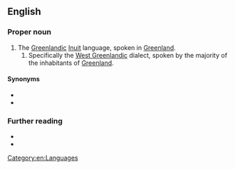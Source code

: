{{also|kalaallisut}}
==English==
{{wikipedia}}

===Proper noun===
{{en-prop}}

# The [[Greenlandic]] [[Inuit]] language, spoken in [[Greenland]].
## Specifically the [[West Greenlandic]] dialect, spoken by the majority of the inhabitants of [[Greenland]].

====Synonyms====
* {{l|en|Greenlandic}}
* {{l|en|Greenlandish}}

===Further reading===
* {{ISO 639|ref=1|kl|kal}}
* {{ethnologue|kal|lang=Greenlandic}}

[[Category:en:Languages]]